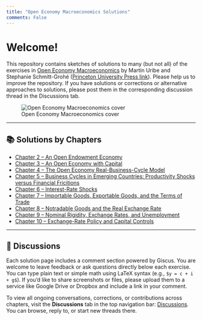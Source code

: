 ```yaml
---
title: "Open Economy Macroeconomics Solutions"
comments: False
---
```


# Welcome!

This repository contains sketches of solutions to many (but not all) of the exercises in [Open Economy Macroeconomics](https://www.columbia.edu/~mu2166/book/) by Martín Uribe and Stephanie Schmitt-Grohé ([Princeton University Press link](https://press.princeton.edu/books/hardcover/9780691158778/open-economy-macroeconomics)). Please help us to improve the repository. If you have solutions or corrections or alternative approaches to solutions, please post them in the corresponding discussion thread in the Discussions tab.

![Open Economy Macroeconomics cover](https://www.columbia.edu/~mu2166/book/Uribe_Open.gif)

---

## 📚 Solutions by Chapters

- [Chapter 2 – An Open Endowment Economy](chapters/ch02/index.qmd)
- [Chapter 3 – An Open Economy with Capital](chapters/ch03/index.qmd)
- [Chapter 4 – The Open Economy Real-Business-Cycle Model](chapters/ch04/index.qmd)
- [Chapter 5 – Business Cycles in Emerging Countries: Productivity Shocks versus Financial Fricitions](chapters/ch05/index.qmd)
- [Chapter 6 – Interest-Rate Shocks](chapters/ch06/index.qmd)
- [Chapter 7 – Importable Goods, Exportable Goods, and the Terms of Trade](chapters/ch07/index.qmd)
- [Chapter 8 – Notradable Goods and the Real Exchange Rate](chapters/ch08/index.qmd)
- [Chapter 9 – Nominal Rigidity, Exchange Rates, and Unemployment](chapters/ch09/index.qmd)
- [Chapter 10 – Exchange-Rate Policy and Capital Controls](chapters/ch10/index.qmd)

---

## 💬 Discussions

Each solution page includes a comment section powered by Giscus. You are welcome to leave feedback or ask questions directly below each exercise. You can type plain text or simple math using LaTeX syntax (e.g., `$y = c + i + g$`). If you'd like to share screenshots or files, please upload them to a service like Google Drive or Dropbox and include a link in your comment.

To view all ongoing conversations, corrections, or contributions across chapters, visit the **Discussions** tab in the top navigation bar: [Discussions](https://github.com/uribe-schmitt-grohe/open-economy-macroeconomics-solutions-2/discussions). You can browse, reply to, or start new threads there.